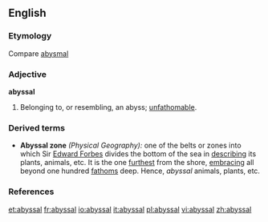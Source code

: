 ==English==

===Etymology===
Compare [[abysmal]]

===Adjective===
'''abyssal'''

#Belonging to, or resembling, an abyss; [[unfathomable]].

===Derived terms===
*'''Abyssal zone''' ''(Physical Geography):'' one of the belts or zones into which Sir [[w:Edward Forbes|Edward Forbes]] divides the bottom of the sea in [[describing]] its plants, animals, etc. It is the one [[furthest]] from the shore, [[embracing]] all beyond one hundred [[fathoms]] deep. Hence, ''abyssal'' animals, plants, etc.

===References===
{{R:Webster 1913}}

[[et:abyssal]]
[[fr:abyssal]]
[[io:abyssal]]
[[it:abyssal]]
[[pl:abyssal]]
[[vi:abyssal]]
[[zh:abyssal]]